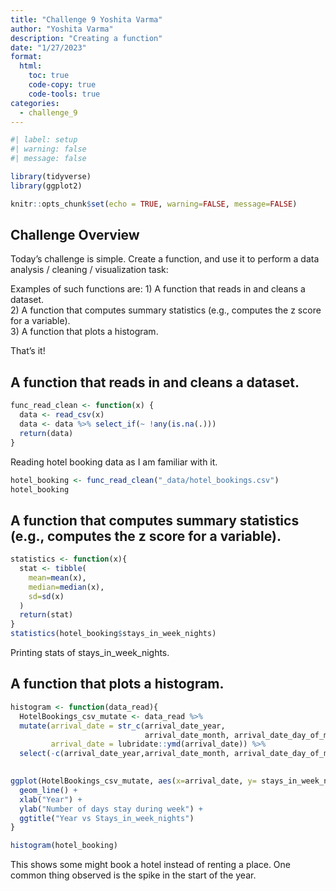 ```yaml
---
title: "Challenge 9 Yoshita Varma"
author: "Yoshita Varma"
description: "Creating a function"
date: "1/27/2023"
format:
  html:
    toc: true
    code-copy: true
    code-tools: true
categories:
  - challenge_9
---
```


```r
#| label: setup
#| warning: false
#| message: false

library(tidyverse)
library(ggplot2)

knitr::opts_chunk$set(echo = TRUE, warning=FALSE, message=FALSE)
```

## Challenge Overview

Today's challenge is simple. Create a function, and use it to perform a data analysis / cleaning / visualization task:

Examples of such functions are:
1) A function that reads in and cleans a dataset.  
2) A function that computes summary statistics (e.g., computes the z score for a variable).  
3) A function that plots a histogram.  

That's it!

## A function that reads in and cleans a dataset. 

```r
func_read_clean <- function(x) {
  data <- read_csv(x)
  data <- data %>% select_if(~ !any(is.na(.)))
  return(data)
} 
```

Reading hotel booking data as I am familiar with it. 

```r
hotel_booking <- func_read_clean("_data/hotel_bookings.csv")
hotel_booking
```


## A function that computes summary statistics (e.g., computes the z score for a variable).

```r
statistics <- function(x){
  stat <- tibble(
    mean=mean(x),
    median=median(x),
    sd=sd(x)
  )
  return(stat)
}
statistics(hotel_booking$stays_in_week_nights)
```
Printing stats of stays_in_week_nights.

## A function that plots a histogram.

```r
histogram <- function(data_read){
  HotelBookings_csv_mutate <- data_read %>% 
  mutate(arrival_date = str_c(arrival_date_year, 
                              arrival_date_month, arrival_date_day_of_month, sep="/"),
         arrival_date = lubridate::ymd(arrival_date)) %>% 
  select(-c(arrival_date_year,arrival_date_month, arrival_date_day_of_month))

  
ggplot(HotelBookings_csv_mutate, aes(x=arrival_date, y= stays_in_week_nights, color = `hotel`)) + 
  geom_line() + 
  xlab("Year") + 
  ylab("Number of days stay during week") + 
  ggtitle("Year vs Stays_in_week_nights")
}

histogram(hotel_booking)
```

This shows some might book a hotel instead of renting a place. One common thing observed is the spike in the start of the year.


